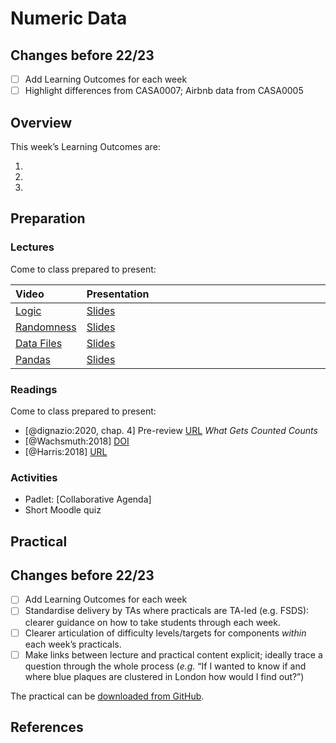 # Numeric Data

:::{.callout-warning}
## Changes before 22/23

- [ ] Add Learning Outcomes for each week
- [ ] Highlight differences from CASA0007; Airbnb data from CASA0005
:::

## Overview

::: {.callout-important}
This week's Learning Outcomes are:

1. 
2. 
3. 
::: 


## Preparation

### Lectures

Come to class prepared to present:

| Video | Presentation |
| :---- | :----------------------- |
| [Logic](https://web.microsoftstream.com/video/b9684684-5210-4917-8066-c7c247872051) | [Slides](../lectures/5.1-Logic.qmd) |
| [Randomness](https://web.microsoftstream.com/video/18ee48e3-81d9-42d2-9e24-d434a9aa06ce) | [Slides](../lectures/5.2-Randomness.qmd) |
| [Data Files](https://web.microsoftstream.com/video/465db9d5-fc82-42f7-ada4-089a01de1d7b) | [Slides](../lectures/5.3-Files.qmd) |
| [Pandas](https://web.microsoftstream.com/video/ce84fd59-b44f-40cb-804b-593613053e24) | [Slides](../lectures/5.4-Pandas.qmd) |

### Readings

Come to class prepared to present:

- [@dignazio:2020, chap. 4] Pre-review
[URL](https://bookbook.pubpub.org/pub/rykaknh1) *What Gets Counted Counts*
- [@Wachsmuth:2018] [DOI](https://doi.org/10.1177%2F0308518X18778038)
- [@Harris:2018] [URL](https://www.theguardian.com/commentisfree/2018/feb/12/profiteers-k
illing-airbnb-erode-communities)

### Activities

- Padlet: [Collaborative Agenda]
- Short Moodle quiz

## Practical

:::{.callout-warning}
## Changes before 22/23
- [ ] Add Learning Outcomes for each week
- [ ] Standardise delivery by TAs where practicals are TA-led (e.g. FSDS): clearer guidance on how to take students through each week.
- [ ] Clearer articulation of difficulty levels/targets for components *within* each week’s practicals.
- [ ] Make links between lecture and practical content explicit; ideally trace a question through the whole process (*e.g.* “If I wanted to know if and where blue plaques are clustered in London how would I find out?”)
:::

The practical can be [downloaded from GitHub](https://github.com/jreades/fsds/blob/master/practicals/Practical-05-Numeric_Data.ipynb).

## References 
